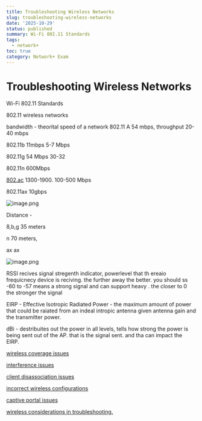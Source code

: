 ```yaml
---
title: Troubleshooting Wireless Networks
slug: troubleshooting-wireless-networks
date: '2025-10-29'
status: published
summary: Wi-Fi 802.11 Standards
tags:
  - network+
toc: true
category: Network+ Exam
---
```


# Troubleshooting Wireless Networks

Wi-Fi 802.11 Standards 

802.11 wireless networks 

bandwidth - theorital speed of a network 802.11 A 54 mbps, throughput 20-40 mbps

802.11b 11mbps 5-7 Mbps 

802.11g 54 Mbps 30-32 

802.11n 600Mbps 

[802.ac](HTTP://802.ac) 1300-1900. 100-500 Mbps 

802.11ax 10gbps 

![image.png](Troubleshooting%20Wireless%20Networks/image.png)

Distance - 

8,b,g 35 meters 

n 70 meters, 

ax ax 

![image.png](Troubleshooting%20Wireless%20Networks/image%201.png)

RSSI recives signal stregenth indicator, powerlevel that th ereaio frequicnecy device is reciving. the further away the better. you should ss -60 to -57 means a strong signal and can support heavy . the closer to 0 the stronger the signal 

EIRP - Effective Isotropic Radiated Power - the maximum amount of power that could be raiated from an indeal intropic antenna given antenna gain and the transmitter power. 

dBi - destribuites out the power in all levels, tells how strong the power is being sent out of the AP. that is the signal sent. and tha can impact the EIRP. 

[wireless coverage issues](Troubleshooting%20Wireless%20Networks/wireless%20coverage%20issues%202686f82ab005803a9f0de68d4503ce5b.md)

[interference issues](Troubleshooting%20Wireless%20Networks/interference%20issues%202686f82ab00580e6a4d8cfdf7b89b9a0.md)

[client disassociation issues](Troubleshooting%20Wireless%20Networks/client%20disassociation%20issues%202686f82ab005803dbd35de5f015e2a88.md)

[incorrect wireless configurations](Troubleshooting%20Wireless%20Networks/incorrect%20wireless%20configurations%202686f82ab0058047a8aec376df7f340b.md)

[captive portal issues ](Troubleshooting%20Wireless%20Networks/captive%20portal%20issues%202686f82ab005809a9592f34c03509847.md)

[wireless considerations in troubleshooting. ](Troubleshooting%20Wireless%20Networks/wireless%20considerations%20in%20troubleshooting%202686f82ab00580df8c53e059d6d38497.md)

